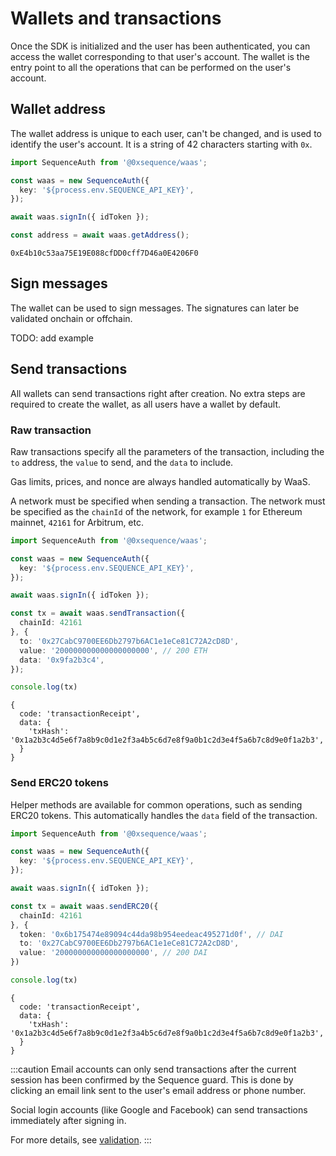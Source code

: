 # Wallets and transactions

Once the SDK is initialized and the user has been authenticated, you can access the wallet corresponding to that user's account. The wallet is the entry point to all the operations that can be performed on the user's account.

## Wallet address

The wallet address is unique to each user, can't be changed, and is used to identify the user's account. It is a string of 42 characters starting with `0x`.

```ts
import SequenceAuth from '@0xsequence/waas';

const waas = new SequenceAuth({
  key: '${process.env.SEQUENCE_API_KEY}',
});

await waas.signIn({ idToken });

const address = await waas.getAddress();
```
```stdout
0xE4b10c53aa75E19E088cfDD0cff7D46a0E4206F0
```

## Sign messages

The wallet can be used to sign messages. The signatures can later be validated onchain or offchain.

TODO: add example

## Send transactions

All wallets can send transactions right after creation. No extra steps are required to create the wallet, as all users have a wallet by default.

### Raw transaction

Raw transactions specify all the parameters of the transaction, including the `to` address, the `value` to send, and the `data` to include.

Gas limits, prices, and nonce are always handled automatically by WaaS.

A network must be specified when sending a transaction. The network must be specified as the `chainId` of the network, for example `1` for Ethereum mainnet, `42161` for Arbitrum, etc.

```ts
import SequenceAuth from '@0xsequence/waas';

const waas = new SequenceAuth({
  key: '${process.env.SEQUENCE_API_KEY}',
});

await waas.signIn({ idToken });

const tx = await waas.sendTransaction({
  chainId: 42161
}, {
  to: '0x27CabC9700EE6Db2797b6AC1e1eCe81C72A2cD8D',
  value: '200000000000000000000', // 200 ETH
  data: '0x9fa2b3c4',
});

console.log(tx)
```
```stdout
{
  code: 'transactionReceipt',
  data: {
    'txHash': '0x1a2b3c4d5e6f7a8b9c0d1e2f3a4b5c6d7e8f9a0b1c2d3e4f5a6b7c8d9e0f1a2b3',
  }
}
```

### Send ERC20 tokens

Helper methods are available for common operations, such as sending ERC20 tokens. This automatically handles the `data` field of the transaction.

```ts
import SequenceAuth from '@0xsequence/waas';

const waas = new SequenceAuth({
  key: '${process.env.SEQUENCE_API_KEY}',
});

await waas.signIn({ idToken });

const tx = await waas.sendERC20({
  chainId: 42161
}, {
  token: '0x6b175474e89094c44da98b954eedeac495271d0f', // DAI
  to: '0x27CabC9700EE6Db2797b6AC1e1eCe81C72A2cD8D',
  value: '200000000000000000000', // 200 DAI
})

console.log(tx)
```
```stdout
{
  code: 'transactionReceipt',
  data: {
    'txHash': '0x1a2b3c4d5e6f7a8b9c0d1e2f3a4b5c6d7e8f9a0b1c2d3e4f5a6b7c8d9e0f1a2b3',
  }
}
```

:::caution
Email accounts can only send transactions after the current session has been confirmed by the Sequence guard. This is done by clicking an email link sent to the user's email address or phone number.

Social login accounts (like Google and Facebook) can send transactions immediately after signing in.

For more details, see [validation](/waas/waas-auth/validation).
:::